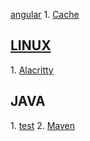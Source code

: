 [[angular]]
1. [[Cache data from http|Cache]]
== [[LINUX]] ==
1. [[Alacritty]]

== JAVA ==
1. [[spring-ng-maven-deploy|test]]
2. [[Maven]] 
